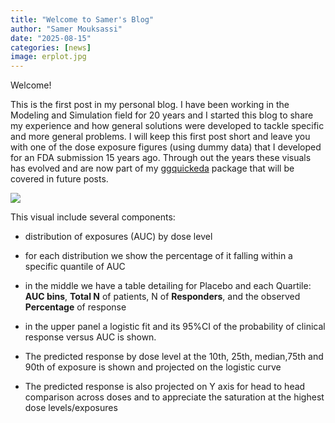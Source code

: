 ```yaml
---
title: "Welcome to Samer's Blog"
author: "Samer Mouksassi"
date: "2025-08-15"
categories: [news]
image: erplot.jpg
---
```


Welcome!

This is the first post in my personal blog. I have been working in the Modeling and Simulation field for 20 years and I started this blog to share my experience and how general solutions were developed to tackle specific and more general problems. I will keep this first post short and leave you with one of the dose exposure figures (using dummy data) that I developed for an FDA submission 15 years ago. Through out the years these visuals has evolved and are now part of my [ggquickeda](https://smouksassi.github.io/ggquickeda/ "ggquickeda is an R Shiny app/package providing a graphical user interface (GUI) to ggplot2 and table1") package that will be covered in future posts.

![](erplot.jpg)

This visual include several components:

-   distribution of exposures (AUC) by dose level

-   for each distribution we show the percentage of it falling within a specific quantile of AUC

-   in the middle we have a table detailing for Placebo and each Quartile: **AUC bins**, **Total N** of patients, N of **Responders**, and the observed **Percentage** of response

-   in the upper panel a logistic fit and its 95%CI of the probability of clinical response versus AUC is shown.

-   The predicted response by dose level at the 10th, 25th, median,75th and 90th of exposure is shown and projected on the logistic curve

-   The predicted response is also projected on Y axis for head to head comparison across doses and to appreciate the saturation at the highest dose levels/exposures
